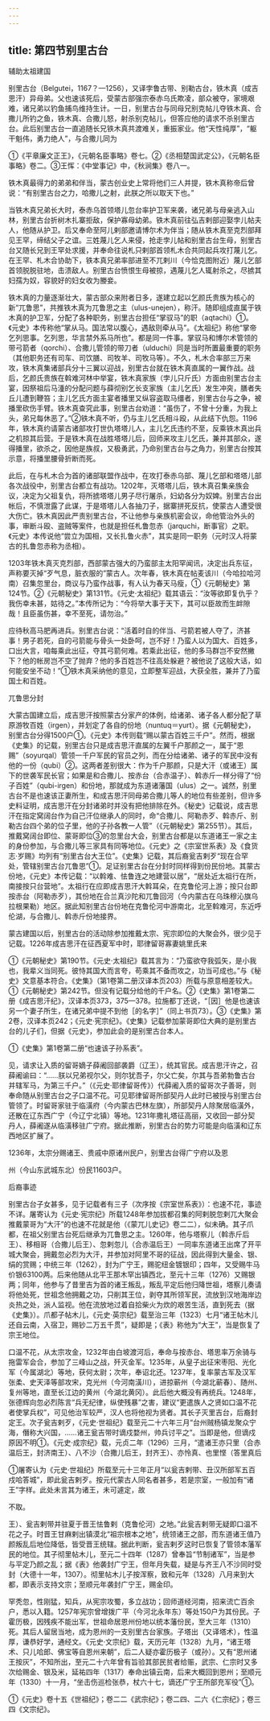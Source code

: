 ```yaml
---
---
---
```

title: 第四节别里古台
---



辅助太祖建国

别里古台（Belgutei，1167？—1256），又译孛鲁古带、别勒古台，铁木真（成吉思汗）异母弟。父也速该死后，受蒙古部强宗泰赤乌氏欺凌，部众被夺，家境艰难，诸兄弟以钓鱼捕鸟维持生计。一日，别里古台与同母兄别克帖儿夺铁木真、合撒儿所钓之鱼，铁木真、合撒儿怒，射杀别克帖儿，但答应他的请求不杀别里古台。此后别里古台一直追随长兄铁木真共渡难关，重振家业。他“天性纯厚”，“躯干魁伟，勇力绝人”，与合撒儿同为

①《平章廉文正王》，《元朝名臣事略》卷七。②《丞相楚国武定公》，《元朝名臣事略》卷二。③王恽：《中堂事记》中，《秋涧集》卷八一。

铁木真最得力的弟弟和伴当，蒙古创业史上常将他们三人并提，铁木真称帝后曾说：“有别里古台之力，哈撒儿之射，此朕之所以取天下也。”

当铁木真兄弟长大时，泰赤乌首领塔儿忽台率护卫军来袭，诸兄弟与母亲逃入山林，别里古台折树木扎寨拒敌，保护寡母幼弟。铁木真前往弘吉剌部迎娶孛儿帖夫人，他随从护卫。后又奉命至阿儿剌部邀请博尔术为伴当；随从铁木真至克烈部拜见王罕，缔结父子之谊。三姓蔑儿乞人来侵，抢走孛儿帖和别里古台生母，别里古台又随长兄到王罕处求援，并奉命往说札只剌部首领札木合共同起兵攻打蔑儿乞。在王罕、札木合协助下，铁本真兄弟率部进至不兀剌川（今恰克图附近）蔑儿乞部首领脱脱驻地，击溃敌人。别里古台愤恨生母被掠，遇蔑儿乞人辄射杀之，尽掳其妇孺为奴，容貌好的妇女收为媵妾。

铁木真的力量逐渐壮大，蒙古部众来附者日多，遂建立起以乞颜氏贵族为核心的新“兀鲁思”，共推铁木真为兀鲁思之主（ulus-unejen），称汗。随即组成直属于铁木真的护卫军，分配了各种职务，别里古台担任“掌驭马”的职（aqtachi）①。《元史》本传称他“掌从马。国法常以腹心，遇敌则牵从马”。《太祖纪》称他“掌帝乞列思事。乞列思，华言禁外系马所也”。都是同一件事。掌驭马和博尔术管领的带弓箭者（qorchi）、合撒儿管领的带刀者（ulduchi）同是当时所置最重要的职务（其他职务还有司车、司饮膳、司牧羊、司牧马等）。不久，札木合率部三万来攻，铁木真集诸部兵分十三翼以迎战，别里古台就在铁木真直属的一翼作战。战后，乞颜氏贵族在斡难河林中举宴，铁木真家族（孛儿只斤氏）方面由别里古台主宴，因祭祖后马湩的分配问题与薛彻别乞长支家族（主儿乞氏）发生冲突，膳者失丘儿遭到鞭笞；主儿乞氏方面主宴者播里又纵容盗取马缰者，别里古台与之争，被播里砍伤手臂。铁木真查究此事，别里古台劝道：“虽伤了，不曾十分重，为我上头，弟兄每休恶了。”②铁木真不听，仍与主儿乞氏相斗殴，从此结下仇怨。1196年，铁木真约请蒙古诸部攻打世仇塔塔儿人，主儿乞氏违约不至，反乘铁木真出兵之机掠其后营。于是铁木真在战胜塔塔儿后，回师来攻主儿乞氏，兼并其部众，遂得播里，欲杀之，因他是族叔，又极勇武，乃命别里古台与之角力，别里古台按其示意，将播里腰骨折断而死。

此后，在与札木合为首的诸部联盟作战中，在攻打泰赤乌部、蔑儿乞部和塔塔儿部各次战役中，别里古台都立有战功。1202年，灭塔塔儿后，铁木真召集亲族会议，决定为父祖复仇，将所掳塔塔儿男子尽行屠杀，妇幼各分为奴婢。别里古台出帐后，不慎泄露了此谋，于是塔塔儿人各抽刀子，据寨拼死反抗，使蒙古人遭受很大伤亡。铁木真因此严责别里古台，不让他参与亲族机密会议，命他管治外头的事，审断斗殴、盗贼等案件，也就是担任札鲁忽赤（jarquchi，断事官）之职。《元史》本传说他“尝立为国相，又长扎鲁火赤”，其实是同一职务（元时汉人将蒙古的扎鲁忽赤称为丞相）。

1203年铁木真灭克烈部，西部蒙古强大的乃蛮部主太阳罕闻讯，决定出兵东征，声称要灭掉“歹气息，脏衣服的”蒙古人。次年春，铁木真在帖麦该川（今哈拉哈河南）召集忽里台，商议与乃蛮作战事，有人认为春天马瘦，①《元朝秘史》第124节。②《元朝秘史》第131节。《元史·太祖纪》载其语云：“汝等欲即复仇乎？我伤幸未甚，姑待之。”本传所记为：“今将举大事于天下，其可以臣故而生衅隙哉！且臣虽伤甚，幸不至死，请勿治。”

应待秋高马肥再进兵。别里古台说：“活着时自的伴当、弓箭若被人夺了，济甚事！男子若死，自的弓箭能与骨头一处卧呵，岂不好！乃蛮人以为国大、百姓多，口出大言，咱每乘此出征，夺其弓箭何难。若乘此出征，他的多马群岂不安然撇下？他的帐房岂不空了抛弃？他的多百姓岂不往高处躲避？被他说了这般大话，如何能安坐不动！”①铁木真采纳他的意见，立即整军迎战，大获全胜，兼并了乃蛮国土和百姓。

兀鲁思分封

大蒙古国建立后，成吉思汗按照蒙古分家产的体例，给诸弟、诸子各人都分配了草原游牧百姓（irgen），并划定了各自的份地（nuntuq＝yurt）。据《元朝秘史》，别里古台分得1500户①。《元史》本传则载“赐以蒙古百姓三千户”。然而，根据《史集》的记载，别里古台只是成吉思汗直属的左翼千户那颜之一，属于“恩赐”（soyurqal）管领一千户军民的官员之列，而在分给诸弟、诸子的军民中没有他的一份（qubi）②。这两者差别很大：作为千户那颜，只是大汗（或诸王）属下的世袭军民长官；如果是和合撒儿、按赤台（合赤温子）、斡赤斤一样分得了“份子百姓”（qubi-irgen）和份地，那就成为东道诸藩国（ulus）之一。诚然，别里古台不是也速该正妻所生，和成吉思汗同母弟合撒儿等人的地位有些差别，但许多史料证明，成吉思汗在分封诸弟时并没有把他排除在外。《秘史》记载说，成吉思汗在指定窝阔台作为自己汗位继承人的同时，命“合撒儿、阿勒赤歹、斡赤斤、别勒古台四个弟的位子里，他的子孙各教一人管”（《元朝秘史》第255节）。其后，推戴窝阔台即位、蒙哥即位③的忽里台大会，别里古台都是以东道诸王一家之主的身份参加，与合撒儿等三家具有同等地位。《元史》之《宗室世系表》及《食货志·岁赐》均列有“别里古台大王位”。《史集》记载，其后裔瓮吉剌歹“现在合罕处，管辖别里古台兀鲁思”①。足证别里古台在分封时同样得到份民份地。其蒙古份地，《元史》本传记载：“以斡难、怯鲁连之地建营以居”，“居处近太祖行在所，南接按只台营地”。太祖行在应即成吉思汗大斡耳朵，在克鲁伦河上游；按只台即按赤台（阿勒赤歹），其份地在合兰真沙陀和兀鲁回河（今内蒙古在乌珠穆沁旗乌拉根果勒）地区。据此知别里古台份地在克鲁伦河中游南北，北至斡难河，东近呼伦湖，与合撒儿、斡赤斤份地接界。

蒙古建国以后，别里古台的活动除参加推戴太宗、宪宗即位的大聚会外，很少见于记载。1226年成吉思汗在征西夏军中时，耶律留哥寡妻姚里氏来

①《元朝秘史》第190节。《元史·太祖纪》载其言为：“乃蛮欲夺我弧矢，是小我也，我辈义当同死。彼恃其国大而言夸，苟乘其不备而攻之，功当可成也。”与《秘史》文意基本符合。《史集》（第1卷第二册汉译本页203）所载与原意相差较大。①《元朝秘史》第242节。但没有记载分给他的千户名。②《史集》第1卷第二册《成吉思汗纪》，汉译本页373，375—378。拉施都丁还说，“［因］他是也速该另一个妻子所生，在诸兄弟中提不到他［的名字］”（同上书页73）。③《史集》第2卷，汉译本页242；《元史·宪宗纪》。《史集》记载参加蒙哥即位大典的是别里古台的儿子们，但据《元史》，参加此会的是别里古台本人。

①《史集》第1卷第二册“也速该子孙系表”。

见，请求让入质的留哥嫡子薛阇回部袭爵（辽王），统其官民。成吉思汗许之，召薛阇谕曰：“……朕以兄弟视尔父，则尔犹吾子，尔父亡矣，尔其与吾弟勃鲁古台并辖军马，为第三千户。”（《元史·耶律留哥传》）代薛阇入质的留哥次子善哥，则奉命随从别里古台之子口温不花。可见耶律留哥所部契丹人此时已被授与别里古台管领了。时留哥家驻于临潢府（今内蒙古巴林左旗），所部契丹人除聚居临潢外，还散在辽东西广宁（今辽宁北镇）等地。1231年撒礼塔征高丽，又收回一部分契丹人，薛阇遂从临潢移驻广宁府。据此推断，别里古台的势力可能是向临潢和辽东西地区扩展了。

1236年，太宗分赐诸王、贵戚中原诸州民户，别里古台得广宁府以及恩

州（今山东武城东北）份民11603户。

后裔事迹

别里古台子女甚多，见于记载者有三子（次序按《宗室世系表》）：也速不花，事迹不详。屠寄认为《元史·宪宗纪》所载1248年参加拔都召集的阿剌脱忽剌兀大聚会推戴蒙哥为“大汗”的也速不花就是他（《蒙兀儿史记》卷二二），似未确。其子爪都，在祖父别里古台死后继承为兀鲁思之主。1260年，他与塔察儿（斡赤斤后王）、移相哥（合撒儿后王）、忽剌忽儿（合赤温后王）一同率东道诸王出席了开平城大聚会，拥戴忽必烈为大汗，并参加对阿里不哥的征战，因此得到大量金、银、绢的赏赐；中统三年（1262），封为广宁王，赐驼纽金镀银印；四年，又受赐牛马价银63100两。后来他随从北平王那木罕出镇西北，至元十三年（1276）又赐银两；同年，他参与了昔里吉为首的诸王叛乱，叛乱平定后他归降世祖，塔察儿奏请将他处死，世祖念他拥戴之功，只削其王位，剥夺其所领军民，流放到汉地海岸边炎热之处，派人监视。他在流放地过着自拾柴火为炊的艰苦生活，直到死去（据《史集》）。爪都子帖木儿，《元史·英宗纪》载至治三年（1323）七月“诸王帖木儿还自云南，入宿卫，赐钞二万五千贯”，疑即是；《表》称他为“大王”，当是恢复了宗王地位。

口温不花，从太宗攻金，1232年由白坡渡河后，奉命与按赤台、塔思率万余骑与拖雷军会合，参加了三峰山之战，歼灭金军。1235年，从皇子出征宋枣阳、光化军（今属湖北）等地，获何太尉；次年，奉诏北还。1237年，复率蒙古军及汉军张柔、史天泽等部攻宋，克光州（今河南潢川），进掠蕲州（今湖北蕲春）、随州、复州等地，直至长江边的黄州（今湖北黄冈）。此后他大概没有再统兵。1248年，张德辉向忽必烈陈言“兵无纪律，纵使残暴”之害，建议“更遣族人之贤如口温不花者使掌兵权”，可见他治军较严，汉人也将他视为贤者。其长子灭里吉台，后裔封定王。次子瓮吉剌歹，《元史·世祖纪》载至元二十六年三月“台州贼杨镇龙聚众宁海，僭称大兴国，……诸王瓮吉带时谪戍婺州，帅兵讨平之”。当即是他，但谪戍原因不明①。《元史·成宗纪》载，元贞二年（1296）三月，“遣诸王亦只里（合赤温后王，封济南王）、八不沙（合撒儿后王，封齐王）、亦怜真、也里悭（答里真后

①屠寄认为《元史·世祖纪》所载至元十三年正月“以瓮吉剌带、丑汉所部军五百戍哈答城”，即此瓮吉剌歹。按元代蒙古人同名者甚多，若是宗室，一般加有“诸王”字样。此处未言其为诸王，未可遽定，故

不取。

王）、瓮吉剌带并驻夏于晋王怯鲁剌（克鲁伦河）之地。”此瓮吉剌带无疑即口温不花之子。时晋王甘麻剌出镇漠北“祖宗根本之地”，统领诸王之部，而东道诸王值乃颜叛乱后地位降低，皆受晋王统辖。据此判断，瓮吉剌歹这时已恢复了管领本藩军民的地位。其子彻里帖木儿，至元二十四年（1287）曾奉旨“节制诸军”，当是参与平定乃颜之乱；据《表》他袭封广宁王，但年月失载，疑是与齐王八不沙同时受封（大德十一年，1307）。彻里帖木儿子按浑察，致和元年（1328）八月来到大都，即表示支持文宗；至顺元年袭封广宁王，赐金印。

罕秃忽，性刚猛，知兵，从宪宗攻蜀，多立战功；回师道经河南，招来流亡百余户，悉以入籍。1257年宪宗曾增拨广平（今河北永年东）等处150户为其份民。子霍历极，因残疾不能出军，世祖命居恩州份地以统本藩份民，至大三年（1310）死。其后人留居当地，成为恩州的一支别里古台家族。子塔出（又译塔术），性温厚，谦恭好学，通经文。《元史·文宗纪》载，天历元年（1328）九月，“诸王塔术、只儿哈郎、佛宝等自恩州来朝”，后二人疑亦霍历极子（或孙）。又有“恩州诸王按灰”，不知所出，至元二十六年曾有旨验其部民贫者给赈，武宗、仁宗时又多次给赐金、银及米，延祐四年（1317）奉命出镇云南，后来大概回到恩州；至顺元年（1330）十一月，“坐击伤巡检张恭，杖六十七，谪还广宁王所部充军役”①。

①《元史》卷十五《世祖纪》；卷二二《武宗纪》；卷二四、二六《仁宗纪》；卷三四《文宗纪》。